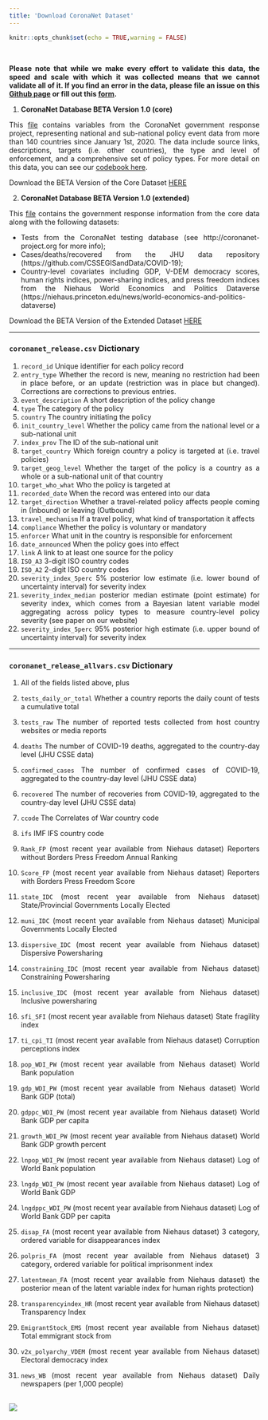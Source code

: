 ```yaml
---
title: 'Download CoronaNet Dataset'
---
```


```r
knitr::opts_chunk$set(echo = TRUE,warning = FALSE)
```
<style>
body {
text-align: justify}
</style>

<br>

**Please note that while we make every effort to validate this data, the speed and scale with which it was collected means that we cannot validate all of it. If you find an error in the data, please file an issue on this [Github page](https://github.com/saudiwin/corona_tscs/issues) or fill out this [form](https://forms.gle/2Zc5Rrdq9J43b7NR9).**

1. **CoronaNet Database BETA Version 1.0 (core)**

This [file](https://github.com/saudiwin/corona_tscs/tree/master/data/CoronaNet/coronanet_release.csv) contains variables from the CoronaNet government response project, representing national and sub-national policy event data from more than 140 countries since January 1st, 2020. The data include source links, descriptions, targets (i.e. other countries), the type and level of enforcement, and a comprehensive set of policy types. For more detail on this data, you can see our [codebook here](https://docs.google.com/document/d/1zvNMpwj0onFvUZ_gLl4RRjqS-clbHv3TIX6EOHofsME).

Download the BETA Version of the Core Dataset [HERE](data/coronanet_release.csv)


2.  **CoronaNet Database BETA Version 1.0 (extended)** 

This [file](https://github.com/saudiwin/corona_tscs/tree/master/data/CoronaNet/coronanet_release_allvars.csv) contains the government response information from the core data along with the following datasets:

  + Tests from the CoronaNet testing database (see http://coronanet-project.org for more info);
  + Cases/deaths/recovered from the JHU data repository (https://github.com/CSSEGISandData/COVID-19);
  + Country-level covariates including GDP, V-DEM democracy scores, human rights indices, power-sharing indices, and press freedom indices from the Niehaus World Economics and Politics Dataverse (https://niehaus.princeton.edu/news/world-economics-and-politics-dataverse)

Download the BETA Version of the Extended Dataset [HERE](data/coronanet_release_allvars.csv)





****
### `coronanet_release.csv` Dictionary {-}

1. `record_id` Unique identifier for each policy record
2. `entry_type` Whether the record is new, meaning no restriction had been in place before, or an update (restriction was in place but changed). Corrections are corrections to previous entries.
3. `event_description` A short description of the policy change
4. `type` The category of the policy
5. `country` The country initiating the policy
6. `init_country_level` Whether the policy came from the national level or a sub-national unit
7. `index_prov` The ID of the sub-national unit
8. `target_country` Which foreign country a policy is targeted at (i.e. travel policies)
9. `target_geog_level` Whether the target of the policy is a country as a whole or a sub-national unit of that country
10. `target_who_what` Who the policy is targeted at
11. `recorded_date` When the record was entered into our data 
12. `target_direction` Whether a travel-related policy affects people coming in (Inbound) or leaving (Outbound)
13. `travel_mechanism` If a travel policy, what kind of transportation it affects
14. `compliance` Whether the policy is voluntary or mandatory
15. `enforcer` What unit in the country is responsible for enforcement
16. `date_announced` When the policy goes into effect
17. `link` A link to at least one source for the policy
18. `ISO_A3` 3-digit ISO country codes
19. `ISO_A2` 2-digit ISO country codes
20. `severity_index_5perc` 5% posterior low estimate (i.e. lower bound of uncertainty interval) for severity index
21. `severity_index_median` posterior median estimate (point estimate) for severity index, which comes from a Bayesian latent variable model aggregating across policy types to measure country-level policy severity (see paper on our website)
22. `severity_index_5perc` 95% posterior high estimate (i.e. upper bound of uncertainty interval) for severity index

****
### `coronanet_release_allvars.csv`  Dictionary {-}

1. All of the fields listed above, plus
2. `tests_daily_or_total` Whether a country reports the daily count of tests a cumulative total
3. `tests_raw` The number of reported tests collected from host country websites or media reports
4. `deaths` The number of COVID-19 deaths, aggregated to the country-day level (JHU CSSE data)
5. `confirmed_cases` The number of confirmed cases of COVID-19, aggregated to the country-day level (JHU CSSE data)
6. `recovered` The number of recoveries from COVID-19,  aggregated to the country-day level (JHU CSSE data)
7. `ccode` The Correlates of War country code
8. `ifs` IMF IFS country code

9. `Rank_FP` (most recent year available from Niehaus dataset) Reporters without Borders Press Freedom Annual Ranking
10. `Score_FP` (most recent year available from Niehaus dataset) Reporters with Borders Press Freedom Score
11. `state_IDC` (most recent year available from Niehaus dataset) State/Provincial Governments Locally Elected
12. `muni_IDC` (most recent year available from Niehaus dataset) Municipal Governments Locally Elected
13. `dispersive_IDC` (most recent year available from Niehaus dataset) Dispersive Powersharing 
14. `constraining_IDC` (most recent year available from Niehaus dataset) Constraining Powersharing 
15. `inclusive_IDC` (most recent year available from Niehaus dataset) Inclusive powersharing 
16. `sfi_SFI` (most recent year available from Niehaus dataset) State fragility index
17. `ti_cpi_TI` (most recent year available from Niehaus dataset) Corruption perceptions index
18. `pop_WDI_PW` (most recent year available from Niehaus dataset) World Bank population
19. `gdp_WDI_PW` (most recent year available from Niehaus dataset) World Bank GDP (total)
20. `gdppc_WDI_PW` (most recent year available from Niehaus dataset) World Bank GDP per capita
21. `growth_WDI_PW` (most recent year available from Niehaus dataset) World Bank GDP growth percent
22. `lnpop_WDI_PW` (most recent year available from Niehaus dataset) Log of World Bank population
23. `lngdp_WDI_PW` (most recent year available from Niehaus dataset) Log of World Bank GDP
24. `lngdppc_WDI_PW` (most recent year available from Niehaus dataset) Log of World Bank GDP per capita
25. `disap_FA` (most recent year available from Niehaus dataset) 3 category, ordered variable for disappearances index
26. `polpris_FA` (most recent year available from Niehaus dataset) 3 category, ordered variable for political imprisonment index
27. `latentmean_FA` (most recent year available from Niehaus dataset) the posterior mean of the latent variable index for human rights protection)
28. `transparencyindex_HR` (most recent year available from Niehaus dataset) Transparency Index
29. `EmigrantStock_EMS` (most recent year available from Niehaus dataset) Total emmigrant stock from
30. `v2x_polyarchy_VDEM` (most recent year available from Niehaus dataset) Electoral democracy index
31. `news_WB` (most recent year available from Niehaus dataset) Daily newspapers (per 1,000 people)
    

<br>
![](img/header.png)
